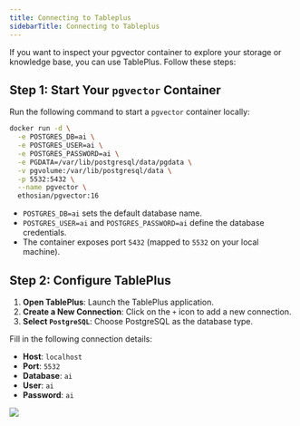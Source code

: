 ```yaml
---
title: Connecting to Tableplus
sidebarTitle: Connecting to Tableplus
---
```


If you want to inspect your pgvector container to explore your storage or knowledge base, you can use TablePlus. Follow these steps:

## Step 1: Start Your `pgvector` Container

Run the following command to start a `pgvector` container locally:

```bash
docker run -d \
  -e POSTGRES_DB=ai \
  -e POSTGRES_USER=ai \
  -e POSTGRES_PASSWORD=ai \
  -e PGDATA=/var/lib/postgresql/data/pgdata \
  -v pgvolume:/var/lib/postgresql/data \
  -p 5532:5432 \
  --name pgvector \
  ethosian/pgvector:16
```

- `POSTGRES_DB=ai` sets the default database name.
- `POSTGRES_USER=ai` and `POSTGRES_PASSWORD=ai` define the database credentials.
- The container exposes port `5432` (mapped to `5532` on your local machine).

## Step 2: Configure TablePlus

1. **Open TablePlus**: Launch the TablePlus application.
2. **Create a New Connection**: Click on the `+` icon to add a new connection.
3. **Select `PostgreSQL`**: Choose PostgreSQL as the database type.

Fill in the following connection details:

- **Host**: `localhost`
- **Port**: `5532`
- **Database**: `ai`
- **User**: `ai`
- **Password**: `ai`

<img src="/images/tableplus.png" />
